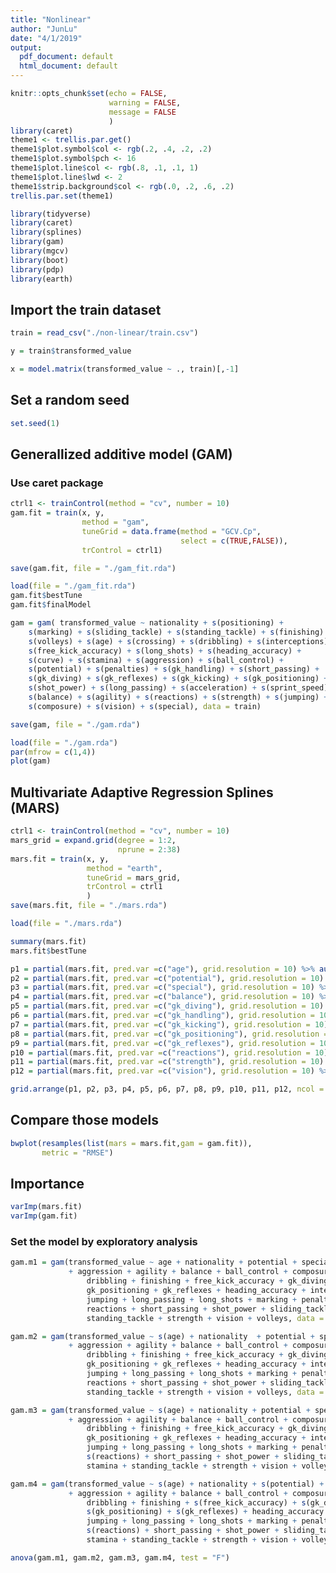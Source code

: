 ```yaml
---
title: "Nonlinear"
author: "JunLu"
date: "4/1/2019"
output:
  pdf_document: default
  html_document: default
---
```


```r
knitr::opts_chunk$set(echo = FALSE,
                      warning = FALSE,
                      message = FALSE
                      )
library(caret)
theme1 <- trellis.par.get()
theme1$plot.symbol$col <- rgb(.2, .4, .2, .2) 
theme1$plot.symbol$pch <- 16
theme1$plot.line$col <- rgb(.8, .1, .1, 1) 
theme1$plot.line$lwd <- 2
theme1$strip.background$col <- rgb(.0, .2, .6, .2)
trellis.par.set(theme1)

library(tidyverse)
library(caret)
library(splines)
library(gam)
library(mgcv)
library(boot)
library(pdp)
library(earth)
```


## Import the train dataset

```r
train = read_csv("./non-linear/train.csv")

y = train$transformed_value

x = model.matrix(transformed_value ~ ., train)[,-1] 
```

## Set a random seed

```r
set.seed(1)
```


## Generallized additive model (GAM)

### Use caret package
```r
ctrl1 <- trainControl(method = "cv", number = 10)
gam.fit = train(x, y,
                method = "gam",
                tuneGrid = data.frame(method = "GCV.Cp", 
                                      select = c(TRUE,FALSE)), 
                trControl = ctrl1)

save(gam.fit, file = "./gam_fit.rda")
```

```r
load(file = "./gam_fit.rda")
gam.fit$bestTune
gam.fit$finalModel
```

```r
gam = gam( transformed_value ~ nationality + s(positioning) + 
    s(marking) + s(sliding_tackle) + s(standing_tackle) + s(finishing) + 
    s(volleys) + s(age) + s(crossing) + s(dribbling) + s(interceptions) + 
    s(free_kick_accuracy) + s(long_shots) + s(heading_accuracy) + 
    s(curve) + s(stamina) + s(aggression) + s(ball_control) + 
    s(potential) + s(penalties) + s(gk_handling) + s(short_passing) + 
    s(gk_diving) + s(gk_reflexes) + s(gk_kicking) + s(gk_positioning) + 
    s(shot_power) + s(long_passing) + s(acceleration) + s(sprint_speed) + 
    s(balance) + s(agility) + s(reactions) + s(strength) + s(jumping) + 
    s(composure) + s(vision) + s(special), data = train)

save(gam, file = "./gam.rda")
```

```r
load(file = "./gam.rda")
par(mfrow = c(1,4)) 
plot(gam)
```





## Multivariate Adaptive Regression Splines (MARS)

```r
ctrl1 <- trainControl(method = "cv", number = 10)
mars_grid = expand.grid(degree = 1:2,
                        nprune = 2:38)
mars.fit = train(x, y,
                 method = "earth",
                 tuneGrid = mars_grid,
                 trControl = ctrl1
                 )
save(mars.fit, file = "./mars.rda")
```

```r
load(file = "./mars.rda")

summary(mars.fit)
mars.fit$bestTune
```




```r
p1 = partial(mars.fit, pred.var =c("age"), grid.resolution = 10) %>% autoplot()
p2 = partial(mars.fit, pred.var =c("potential"), grid.resolution = 10) %>% autoplot()
p3 = partial(mars.fit, pred.var =c("special"), grid.resolution = 10) %>% autoplot()
p4 = partial(mars.fit, pred.var =c("balance"), grid.resolution = 10) %>% autoplot()
p5 = partial(mars.fit, pred.var =c("gk_diving"), grid.resolution = 10) %>% autoplot()
p6 = partial(mars.fit, pred.var =c("gk_handling"), grid.resolution = 10) %>% autoplot()
p7 = partial(mars.fit, pred.var =c("gk_kicking"), grid.resolution = 10) %>% autoplot()
p8 = partial(mars.fit, pred.var =c("gk_positioning"), grid.resolution = 10) %>% autoplot()
p9 = partial(mars.fit, pred.var =c("gk_reflexes"), grid.resolution = 10) %>% autoplot()
p10 = partial(mars.fit, pred.var =c("reactions"), grid.resolution = 10) %>% autoplot()
p11 = partial(mars.fit, pred.var =c("strength"), grid.resolution = 10) %>% autoplot()
p12 = partial(mars.fit, pred.var =c("vision"), grid.resolution = 10) %>% autoplot()

grid.arrange(p1, p2, p3, p4, p5, p6, p7, p8, p9, p10, p11, p12, ncol = 3, nrow = 4)
```


## Compare those models
```r
bwplot(resamples(list(mars = mars.fit,gam = gam.fit)), 
       metric = "RMSE")
```


## Importance
```r
varImp(mars.fit)
varImp(gam.fit)
```














### Set the model by exploratory analysis
```r
gam.m1 = gam(transformed_value ~ age + nationality + potential + special + acceleration 
             + aggression + agility + balance + ball_control + composure + crossing + curve + 
                 dribbling + finishing + free_kick_accuracy + gk_diving + gk_handling + gk_kicking +
                 gk_positioning + gk_reflexes + heading_accuracy + interceptions +
                 jumping + long_passing + long_shots + marking + penalties + positioning +
                 reactions + short_passing + shot_power + sliding_tackle + sprint_speed + stamina +
                 standing_tackle + strength + vision + volleys, data = train)

gam.m2 = gam(transformed_value ~ s(age) + nationality  + potential + special + acceleration 
             + aggression + agility + balance + ball_control + composure + crossing + curve + 
                 dribbling + finishing + free_kick_accuracy + gk_diving + gk_handling + gk_kicking +
                 gk_positioning + gk_reflexes + heading_accuracy + interceptions +
                 jumping + long_passing + long_shots + marking + penalties + positioning +
                 reactions + short_passing + shot_power + sliding_tackle + sprint_speed + stamina +
                 standing_tackle + strength + vision + volleys, data = train)

gam.m3 = gam(transformed_value ~ s(age) + nationality + potential + special + acceleration 
             + aggression + agility + balance + ball_control + composure + crossing + curve + 
                 dribbling + finishing + free_kick_accuracy + gk_diving + gk_handling + gk_kicking +
                 gk_positioning + gk_reflexes + heading_accuracy + interceptions +
                 jumping + long_passing + long_shots + marking + penalties + positioning +
                 s(reactions) + short_passing + shot_power + sliding_tackle + sprint_speed + 
                 stamina + standing_tackle + strength + vision + volleys, data = train)

gam.m4 = gam(transformed_value ~ s(age) + nationality + s(potential) + s(special) + acceleration 
             + aggression + agility + balance + ball_control + composure + crossing + curve + 
                 dribbling + finishing + s(free_kick_accuracy) + s(gk_diving) + gk_handling + gk_kicking +
                 s(gk_positioning) + s(gk_reflexes) + heading_accuracy + interceptions +
                 jumping + long_passing + long_shots + marking + penalties + positioning +
                 s(reactions) + short_passing + shot_power + sliding_tackle + sprint_speed + 
                 stamina + standing_tackle + strength + vision + volleys, data = train)

anova(gam.m1, gam.m2, gam.m3, gam.m4, test = "F")
```